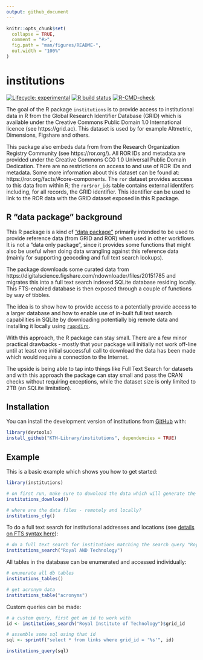 ```yaml
---
output: github_document
---
```


<!-- README.md is generated from README.Rmd. Please edit that file -->

```r
knitr::opts_chunk$set(
  collapse = TRUE,
  comment = "#>",
  fig.path = "man/figures/README-",
  out.width = "100%"
)
```

# institutions

<!-- badges: start -->
[![Lifecycle: experimental](https://img.shields.io/badge/lifecycle-experimental-orange.svg)](https://www.tidyverse.org/lifecycle/#experimental)
[![R build status](https://github.com/KTH-Library/institutions/workflows/R-CMD-check/badge.svg)](https://github.com/KTH-Library/institutions/actions)
[![R-CMD-check](https://github.com/KTH-Library/institutions/actions/workflows/R-CMD-check.yaml/badge.svg)](https://github.com/KTH-Library/institutions/actions/workflows/R-CMD-check.yaml)
<!-- badges: end -->

The goal of the R package `institutions` is to provide access to institutional data in R from the Global Research Identifier Database (GRID) which is available under the Creative Commons Public Domain 1.0 International licence (see https://grid.ac). This dataset is used by for example Altmetric, Dimensions, Figshare and others.

This package also embeds data from from the Research Organization Registry Community (see https://ror.org/). All ROR IDs and metadata are provided under the Creative Commons CC0 1.0 Universal Public Domain Dedication. There are no restrictions on access to and use of ROR IDs and metadata. Some more information about this dataset can be found at: https://ror.org/facts/#core-components. The `ror` dataset provides acccess to this data from within R; the `ror$ror_ids` table contains external identifers including, for all records, the GRID identifier. This identifier can be used to link to the ROR data with the GRID dataset exposed in this R package.

## R "data package" background

This R package is a kind of ["data package"](https://r-pkgs.org/data.html#data-data) primarily intended to be used to provide reference data (from GRID and ROR) when used in other workflows. It is not a "data only package", since it provides some functions that might also be useful when doing data wrangling against this reference data (mainly for supporting geocoding and full text search lookups).

The package downloads some curated data from https://digitalscience.figshare.com/ndownloader/files/20151785 and migrates this into a full text search indexed SQLite database residing locally. This FTS-enabled database is then exposed through a couple of functions by way of tibbles.

The idea is to show how to provide access to a potentially provide access to a larger database and how to enable use of in-built full text search capabilities in SQLite by downloading potentially big remote data and installing it locally using [`rappdirs`](https://rdrr.io/cran/rappdirs/).

With this approach, the R package can stay small. There are a few minor practical drawbacks - mostly that your package will initially not work off-line until at least one initial successfull call to download the data has been made which would require a connection to the Internet.

The upside is being able to tap into things like Full Text Search for datasets and with this approach the package can stay small and pass the CRAN checks without requiring exceptions, while the dataset size is only limited to 2TB (an SQLite limitation).

## Installation

You can install the development version of institutions from [GitHub](https://github.com/KTH-Library/institutions) with:

```r
library(devtools)
install_github("KTH-Library/institutions", dependencies = TRUE)
```

## Example

This is a basic example which shows you how to get started:

```r
library(institutions)

# on first run, make sure to download the data which will generate the SQLite db 
institutions_download()

# where are the data files - remotely and locally?
institutions_cfg()
```

To do a full text search for institutional addresses and locations (see [details on FTS syntax here](https://www.sqlite.org/fts5.html#full_text_query_syntax)):

```r
# do a full text search for institutions matching the search query "Royal AND Technology
institutions_search("Royal AND Technology")
```

All tables in the database can be enumerated and accessed individually:

```r

# enumerate all db tables
institutions_tables()

# get acronym data
institutions_table("acronyms")
```

Custom queries can be made:

```r

# a custom query, first get an id to work with
id <- institutions_search("Royal Institute of Technology")$grid_id

# assemble some sql using that id
sql <- sprintf("select * from links where grid_id = '%s'", id)

institutions_query(sql)

```

